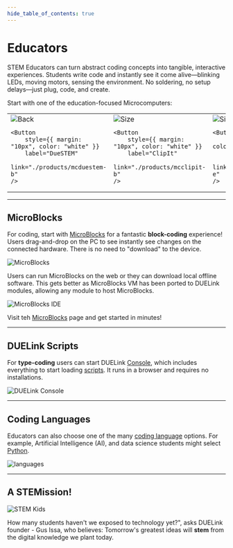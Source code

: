 ```yaml
---
hide_table_of_contents: true
---
```


# Educators

STEM Educators can turn abstract coding concepts into tangible, interactive experiences. Students write code and instantly see it come alive—blinking LEDs, moving motors, sensing the environment. No soldering, no setup delays—just plug, code, and create.

Start with one of the education-focused Microcomputers:


<div style={{display: 'block',  justifyContent: 'center', alignItems: 'center', textAlign: 'center'}}>

<table>
<td width='25%'>
    <img alt="Back" src="/img/catalog/mcduestem-b-1.png" />
    
    <Button
        style={{ margin: "10px", color: "white" }}
        label="DueSTEM"
        link="./products/mcduestem-b"
    />
</td>
<td width='25%'>
    <img alt="Size" src="/img/catalog/mcclipit-b-1.png" />
    
    <Button
        style={{ margin: "10px", color: "white" }}
        label="ClipIt"
        link="./products/mcclipit-b"
    />
</td>
<td width='25%'>
    <img alt="Size" src="/img/catalog/mccincobit-e-1.png" />
    
    <Button
        style={{ margin: "10px", color: "white" }}
        label="CincoBit"
        link="./products/mccincobit-e"
    />
</td>
<td width='25%'>
    <img alt="Size" src="/img/catalog/mcpixobit-d-1.png" />
    <Button
        style={{ margin: "10px", color: "white" }}
        label="PixoBit"
        link="./products/mcpixobit-d"
    />
</td>
</table>
</div>

---

## MicroBlocks

For coding, start with [MicroBlocks](./language/microblocks) for a fantastic **block-coding** experience! Users drag-and-drop on the PC to see instantly see changes on the connected hardware. There is no need to "download" to the device.

![MicroBlocks](pathname:///img/microblocks.png)

Users can run MicroBlocks on the web or they can download local offline software. This gets better as MicroBlocks VM has been ported to DUELink modules, allowing any module to host MicroBlocks.

![MicroBlocks IDE](pathname:///img/microblocks-ide.png)

Visit teh [MicroBlocks](./language/microblocks) page and get started in minutes!

---

## DUELink Scripts
For **type-coding** users can start DUELink [Console](./console), which includes everything to start loading [scripts](./engine/scripting). It runs in a browser and requires no installations.

![DUELink Console](pathname:///img/due-console.png)

---

## Coding Languages

Educators can also choose one of the many [coding language](./language/intro) options. For example, Artificial Intelligence (AI), and data science students might select [Python](./language/python).

![languages](pathname:///img/languages.png)

---

## A STEMission! 

<div style={{display: 'block',  justifyContent: 'center', alignItems: 'center', textAlign: 'center'}}>

![STEM Kids](pathname:///img/stem-kids.png)

How many students haven't we exposed to technology yet?", asks DUELink founder - Gus Issa, who believes: Tomorrow's greatest ideas will **stem** from the digital knowledge we plant today.



</div>
